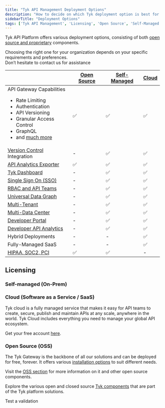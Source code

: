 ```yaml
---
title: "Tyk API Management Deployment Options"
description: "How to decide on which Tyk deployment option is best for you"
sidebarTitle: "Deployment Options"
tags: ['Tyk API Management', 'Licensing', 'Open Source', 'Self-Managed', 'Tyk Cloud', 'API Gateway']
---
```



Tyk API Platform offers various deployment options, consisting of both [open source and proprietary](/docs3/tyk-stack)
components.

Choosing the right one for your organization depends on your specific requirements and preferences.
<br />Don’t hesitate to contact us for assistance <ButtonLeft href="https://tyk.io/contact/" color="green" content="Contact us" />

|                                                                                                                                                                                                                                    | [Open Source](/docs3/tyk-open-source)  |   [Self-Managed](/docs3/tyk-self-managed/install)      |  [Cloud](https://account.cloud-ara.tyk.io/signup)
|------------------------------------------------------------------------------------------------------------------------------------------------------------------------------------------------------------------------------------|----------------|-------------------|---------
| API Gateway Capabilities <br /> <ul><li>Rate Limiting</li><li>Authentication</li> <li>API Versioning</li><li>Granular Access Control</li><li>GraphQL</li>  <li>and [much more](/docs3/tyk-open-source)</li></ul> | ✅             |✅	              |✅
| [Version Control](/docs3/api-management/automations/sync) Integration                                                                                                                                                      | -		      |✅	              |✅
| [API Analytics Exporter](/docs3/tyk-pump)                                                                                                                                                                                   | ✅		      |✅	              |✅	 
| [Tyk Dashboard](/docs3/tyk-dashboard)                                                                                                                                                                                       | -	          |✅	              |✅	 
| [Single Sign On (SSO)](/docs3/api-management/external-service-integration#single-sign-on-sso)                                                                                                                                                         | -	          |✅	              |✅	      
| [RBAC and API Teams](/docs3/api-management/user-management#)                                                                                                                                                                             | -	          |✅	              |✅	      
| [Universal Data Graph](/docs3/api-management/data-graph#overview)                                                                                                                                                                         | -	          |✅	              |✅	      
| [Multi-Tenant](/docs3/api-management/dashboard-configuration#organizations)                                                                                                                                           | -	          |✅	              |✅	      
| [Multi-Data Center](/docs3/api-management/mdcb#managing-geographically-distributed-gateways-to-minimize-latency-and-protect-data-sovereignty)                                                                                                                                                                           | -	          |✅	              |✅	      
| [Developer Portal](/docs3/tyk-developer-portal)                                                                                                                                                                             | -		      |✅	              |✅	 
| [Developer API Analytics](/docs3/api-management/dashboard-configuration#traffic-analytics)                                                                                                                                                                   | -		      |✅	              |✅	   
| Hybrid Deployments                                                                                                                                                                                                                 | -		      |-	              |✅
| Fully-Managed SaaS                                                                                                                                                                                                                 | -		      |-	              |✅
| [HIPAA, SOC2, PCI](https://tyk.io/governance-and-auditing/)                                                                                                                                                                        | ✅		      |✅	              | -


## Licensing

### Self-managed (On-Prem)

<SelfManagedLicensingInclude/>

### Cloud (Software as a Service / SaaS)

Tyk cloud is a fully managed service that makes it easy for API teams to create, secure, publish and maintain APIs at any scale, anywhere in the world. Tyk Cloud includes everything you need to manage your global API ecosystem.

Get your free account [here](https://tyk.io/sign-up/).

### Open Source (OSS)

The Tyk Gateway is the backbone of all our solutions and can be deployed for free, forever. It offers various [installation options](/docs3/apim/open-source/installation) to suit different needs.

Visit the [OSS section](/docs3/tyk-open-source) for more information on it and other open source components.

Explore the various open and closed source [Tyk components](/docs3/tyk-stack) that are part of the Tyk platform solutions.


Test a validation
